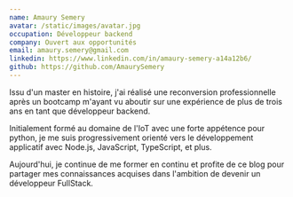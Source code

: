 ```yaml
---
name: Amaury Semery
avatar: /static/images/avatar.jpg
occupation: Développeur backend
company: Ouvert aux opportunités
email: amaury.semery@gmail.com
linkedin: https://www.linkedin.com/in/amaury-semery-a14a12b6/
github: https://github.com/AmaurySemery
---
```


Issu d'un master en histoire, j'ai réalisé une reconversion professionnelle après un bootcamp m'ayant vu aboutir sur une expérience de plus de trois ans en tant que développeur backend. 

Initialement formé au domaine de l'IoT avec une forte appétence pour python, je me suis progressivement orienté vers le développement applicatif avec Node.js, JavaScript, TypeScript, et plus.

Aujourd'hui, je continue de me former en continu et profite de ce blog pour partager mes connaissances acquises dans l'ambition de devenir un développeur FullStack.